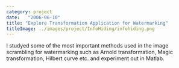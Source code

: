 ```yaml
---
category: project
date:   "2006-06-10"
title: "Explore Transformation Application for Watermarking"
titleImage: ../images/project/InfoHiding/infohiding.png
---
```


I studyed some of the most important methods used in the image scrambling for watermarking such as Arnold transformation, Magic transformation, Hilbert curve etc. and experiment out in Matlab.
